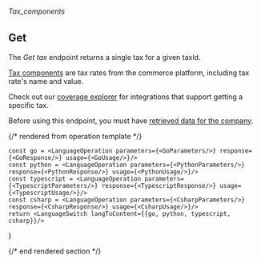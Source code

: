 ###### *Tax_components*

## Get

The *Get tax* endpoint returns a single tax for a given taxId.

[Tax components](https://docs.codat.io/commerce-api#/schemas/TaxComponent) are tax rates from the commerce platform, including tax rate's name and value.

Check out our [coverage explorer](https://knowledge.codat.io/supported-features/commerce?view=tab-by-data-type&dataType=commerce-taxComponents) for integrations that support getting a specific tax.

Before using this endpoint, you must have [retrieved data for the company](https://docs.codat.io/codat-api#/operations/refresh-company-data).


{/* rendered from operation template */}


    const go = <LanguageOperation parameters={<GoParameters/>} response={<GoResponse/>} usage={<GoUsage/>}/>
    const python = <LanguageOperation parameters={<PythonParameters/>} response={<PythonResponse/>} usage={<PythonUsage/>}/>
    const typescript = <LanguageOperation parameters={<TypescriptParameters/>} response={<TypescriptResponse/>} usage={<TypescriptUsage/>}/>
    const csharp = <LanguageOperation parameters={<CsharpParameters/>} response={<CsharpResponse/>} usage={<CsharpUsage/>}/>
    return <LanguageSwitch langToContent={{go, python, typescript, csharp}}/>
}

<Operation />

{/* end rendered section */}
